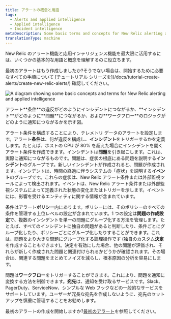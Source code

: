```yaml
---
title: アラートの概念と用語
tags:
  - Alerts and applied intelligence
  - Applied intelligence
  - Incident intelligence
metaDescription: Some basic terms and concepts for New Relic alerting and applied intelligence.
translationType: machine
---
```



New Relic のアラート機能と応用インテリジェンス機能を最大限に活用するには、いくつかの基本的な用語と概念を理解するのに役立ちます。

<Callout variant="tip">
  最初のアラートはもう作成しましたか?そうでない場合は、開始するために必要なすべての手順について [チュートリアル シリーズを](/docs/tutorial-create-alerts/create-new-relic-alerts/) 確認してください。
</Callout>

<img
  title="A diagram showing some basic concepts and terms for New Relic alerting and applied intelligence"
  alt="A diagram showing some basic concepts and terms for New Relic alerting and applied intelligence"
  src={accountsAlertingConcepts}
/>

<figcaption>
  アラート**条件**の違反がどのようにインシデントにつながるか、**インシデント**がどのように**問題**につながるか、および**ワークフロー**のロジックがどのように通知につながるかを示す図。  

</figcaption>

アラート条件を構成することにより、テレメトリ データのアラートを設定します。アラート**条件**は、何が違反を構成し、**インシデント**をトリガーするかを定義します。たとえば、ホストの CPU が 80% を超えた場合にインシデントを開くアラート条件を作成できます。インシデントは**問題**を引き起こします。これは、実際に通知につながるものです。問題は、症状の根底にある問題を説明する**インシデント**のグループです。新しいインシデントが作成されると、問題が作成されます。インシデントは、時間の経過に伴うシステムの「症状」を説明する**イベント**のグループです。これらの症状は、New Relic アラート条件または外部監視ツールによって検出されます。イベントは、New Relic アラート条件または外部監視システムによって定義された状態の変化またはトリガーを示します。イベントには、影響を受けるエンティティに関する情報が含まれています。

条件はアラート**ポリシー**内にあります。ポリシーには、そのポリシーのすべての条件を管理する上位レベルの設定が含まれています。1 つの設定は**問題の作成設定**で、複数のインシデントを単一の問題にグループ化する方法を管理します。たとえば、すべてのインシデントに独自の問題があると判断したり、条件ごとにグループ化したり、ポリシーごとにグループ化したりすることができます。これは、問題をより大きな問題にグループ化する論理操作です (独自のカスタム**決定**を作成することもできます)。決定を有効にした場合、他の問題が評価され、それらが新しく作成された問題と関連付けられるかどうかが確認されます。その場合は、関連する問題をまとめてノイズを減らし、根本原因の分析を容易にします。

問題は**ワークフロー**をトリガーすることができます。これにより、問題を通知に変換する方法を制御できます。**宛先**は、通知を受け取るサービスです。Slack、PagerDuty、ServiceNow、シンプルな Web フックなどの一般的なサービスをサポートしています。ユーザーが冗長な宛先を作成しないように、宛先のセットアップを慎重に管理することをお勧めします。

最初のアラートの作成を開始しますか?[最初のアラート](/docs/alerts-applied-intelligence/new-relic-alerts/get-started/your-first-nrql-condition)を参照してください。